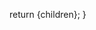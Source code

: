 


  return <BlogPost meta={meta}>{children}</BlogPost>;
}

<Introduction />


<Issue1 />
<Issue2 />
<Issue3 />

<Conclusion />

[github repo]: https://github.com/bitswired/perfect-python-starter
[packaging]: https://packaging.python.org/tutorials/packaging-projects/
[poetry]: https://github.com/python-poetry/poetry

